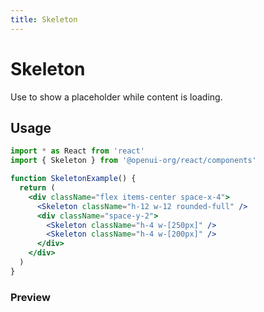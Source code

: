 ```yaml
---
title: Skeleton
---
```



# Skeleton

Use to show a placeholder while content is loading.

## Usage

```jsx
import * as React from 'react'
import { Skeleton } from '@openui-org/react/components'

function SkeletonExample() {
  return (
    <div className="flex items-center space-x-4">
      <Skeleton className="h-12 w-12 rounded-full" />
      <div className="space-y-2">
        <Skeleton className="h-4 w-[250px]" />
        <Skeleton className="h-4 w-[200px]" />
      </div>
    </div>
  )
}
```

### Preview

<Preview>
  <div className="flex items-center space-x-4">
    <Skeleton className="h-12 w-12 rounded-full" />
    <div className="space-y-2">
      <Skeleton className="h-4 w-[250px]" />
      <Skeleton className="h-4 w-[200px]" />
    </div>
  </div>
</Preview>
